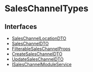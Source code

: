 
# SalesChannelTypes

## Interfaces

- [SalesChannelLocationDTO](SalesChannelTypes/interfaces/types.SalesChannelTypes.SalesChannelLocationDTO.mdx)
- [SalesChannelDTO](SalesChannelTypes/interfaces/types.SalesChannelTypes.SalesChannelDTO.mdx)
- [FilterableSalesChannelProps](SalesChannelTypes/interfaces/types.SalesChannelTypes.FilterableSalesChannelProps.mdx)
- [CreateSalesChannelDTO](SalesChannelTypes/interfaces/types.SalesChannelTypes.CreateSalesChannelDTO.mdx)
- [UpdateSalesChannelDTO](SalesChannelTypes/interfaces/types.SalesChannelTypes.UpdateSalesChannelDTO.mdx)
- [ISalesChannelModuleService](SalesChannelTypes/interfaces/types.SalesChannelTypes.ISalesChannelModuleService.mdx)
